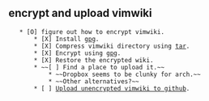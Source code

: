 == encrypt and upload vimwiki ==
    * [O] figure out how to encrypt vimwiki.
        * [X] Install [[gpg]].
        * [X] Compress vimwiki directory using [[tar]].
        * [X] Encrypt using [[gpg]].
        * [X] Restore the encrypted wiki.
        * ~~[ ] Find a place to upload it.~~
            * ~~Dropbox seems to be clunky for arch.~~
            * ~~Other alternatives?~~
        * [ ] [[Upload unencrypted vimwiki to github]]. 
